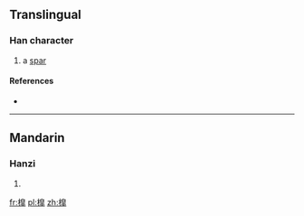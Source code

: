 ==Translingual==

===Han character===
{{Han char|rn=75|rad=木|as=12|sn=16|four=|canj=木竹山十 (DHUJ)}}

# a [[spar]]

====References====
* {{Han ref|kx=0555.311|dkj=15620|hdz=21293.080|uh=6A70|ud=27248}}

----

==Mandarin==

===Hanzi===
{{cmn-hanzi|pin=[[gāo]] ([[gao1]])|wg=kao<sup>1</sup>}}

# {{defn|Mandarin|sort=木12}}

[[fr:橰]]
[[pl:橰]]
[[zh:橰]]